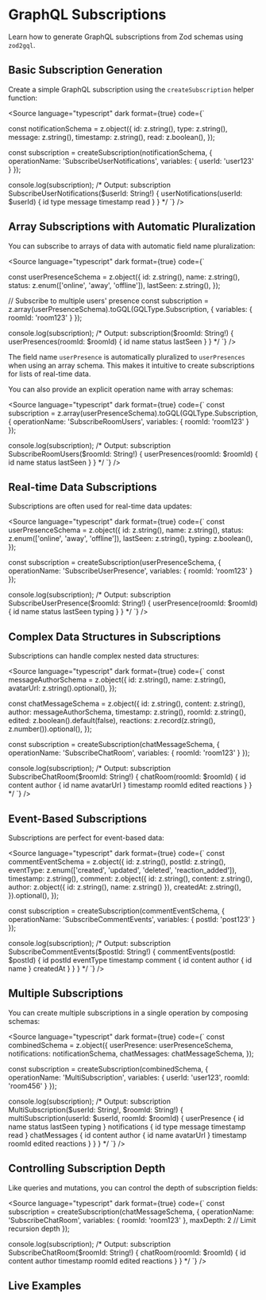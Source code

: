 
<Meta title="Documentation/Subscriptions" of={SubscriptionStories} />

# GraphQL Subscriptions

Learn how to generate GraphQL subscriptions from Zod schemas using `zod2gql`.

## Basic Subscription Generation

Create a simple GraphQL subscription using the `createSubscription` helper function:

<Source
  language="typescript"
  dark
  format={true}
  code={`

const notificationSchema = z.object({
  id: z.string(),
  type: z.string(),
  message: z.string(),
  timestamp: z.string(),
  read: z.boolean(),
});

const subscription = createSubscription(notificationSchema, {
  operationName: 'SubscribeUserNotifications',
  variables: { userId: 'user123' }
});

console.log(subscription);
/* Output:
subscription SubscribeUserNotifications($userId: String!) {
  userNotifications(userId: $userId) {
    id
    type
    message
    timestamp
    read
  }
}
*/
  `}
/>

## Array Subscriptions with Automatic Pluralization

You can subscribe to arrays of data with automatic field name pluralization:

<Source
  language="typescript"
  dark
  format={true}
  code={`

const userPresenceSchema = z.object({
  id: z.string(),
  name: z.string(),
  status: z.enum(['online', 'away', 'offline']),
  lastSeen: z.string(),
});

// Subscribe to multiple users' presence
const subscription = z.array(userPresenceSchema).toGQL(GQLType.Subscription, {
  variables: { roomId: 'room123' }
});

console.log(subscription);
/* Output:
subscription($roomId: String!) {
  userPresences(roomId: $roomId) {
    id
    name
    status
    lastSeen
  }
}
*/
  `}
/>

The field name `userPresence` is automatically pluralized to `userPresences` when using an array schema.
This makes it intuitive to create subscriptions for lists of real-time data.

You can also provide an explicit operation name with array schemas:

<Source
  language="typescript"
  dark
  format={true}
  code={`
const subscription = z.array(userPresenceSchema).toGQL(GQLType.Subscription, {
  operationName: 'SubscribeRoomUsers',
  variables: { roomId: 'room123' }
});

console.log(subscription);
/* Output:
subscription SubscribeRoomUsers($roomId: String!) {
  userPresences(roomId: $roomId) {
    id
    name
    status
    lastSeen
  }
}
*/
  `}
/>

## Real-time Data Subscriptions

Subscriptions are often used for real-time data updates:

<Source
  language="typescript"
  dark
  format={true}
  code={`
const userPresenceSchema = z.object({
  id: z.string(),
  name: z.string(),
  status: z.enum(['online', 'away', 'offline']),
  lastSeen: z.string(),
  typing: z.boolean(),
});

const subscription = createSubscription(userPresenceSchema, {
  operationName: 'SubscribeUserPresence',
  variables: { roomId: 'room123' }
});

console.log(subscription);
/* Output:
subscription SubscribeUserPresence($roomId: String!) {
  userPresence(roomId: $roomId) {
    id
    name
    status
    lastSeen
    typing
  }
}
*/
  `}
/>

## Complex Data Structures in Subscriptions

Subscriptions can handle complex nested data structures:

<Source
  language="typescript"
  dark
  format={true}
  code={`
const messageAuthorSchema = z.object({
  id: z.string(),
  name: z.string(),
  avatarUrl: z.string().optional(),
});

const chatMessageSchema = z.object({
  id: z.string(),
  content: z.string(),
  author: messageAuthorSchema,
  timestamp: z.string(),
  roomId: z.string(),
  edited: z.boolean().default(false),
  reactions: z.record(z.string(), z.number()).optional(),
});

const subscription = createSubscription(chatMessageSchema, {
  operationName: 'SubscribeChatRoom',
  variables: { roomId: 'room123' }
});

console.log(subscription);
/* Output:
subscription SubscribeChatRoom($roomId: String!) {
  chatRoom(roomId: $roomId) {
    id
    content
    author {
      id
      name
      avatarUrl
    }
    timestamp
    roomId
    edited
    reactions
  }
}
*/
  `}
/>

## Event-Based Subscriptions

Subscriptions are perfect for event-based data:

<Source
  language="typescript"
  dark
  format={true}
  code={`
const commentEventSchema = z.object({
  id: z.string(),
  postId: z.string(),
  eventType: z.enum(['created', 'updated', 'deleted', 'reaction_added']),
  timestamp: z.string(),
  comment: z.object({
    id: z.string(),
    content: z.string(),
    author: z.object({
      id: z.string(),
      name: z.string()
    }),
    createdAt: z.string(),
  }).optional(),
});

const subscription = createSubscription(commentEventSchema, {
  operationName: 'SubscribeCommentEvents',
  variables: { postId: 'post123' }
});

console.log(subscription);
/* Output:
subscription SubscribeCommentEvents($postId: String!) {
  commentEvents(postId: $postId) {
    id
    postId
    eventType
    timestamp
    comment {
      id
      content
      author {
        id
        name
      }
      createdAt
    }
  }
}
*/
  `}
/>

## Multiple Subscriptions

You can create multiple subscriptions in a single operation by composing schemas:

<Source
  language="typescript"
  dark
  format={true}
  code={`
const combinedSchema = z.object({
  userPresence: userPresenceSchema,
  notifications: notificationSchema,
  chatMessages: chatMessageSchema,
});

const subscription = createSubscription(combinedSchema, {
  operationName: 'MultiSubscription',
  variables: { 
    userId: 'user123',
    roomId: 'room456'
  }
});

console.log(subscription);
/* Output:
subscription MultiSubscription($userId: String!, $roomId: String!) {
  multiSubscription(userId: $userId, roomId: $roomId) {
    userPresence {
      id
      name
      status
      lastSeen
      typing
    }
    notifications {
      id
      type
      message
      timestamp
      read
    }
    chatMessages {
      id
      content
      author {
        id
        name
        avatarUrl
      }
      timestamp
      roomId
      edited
      reactions
    }
  }
}
*/
  `}
/>

## Controlling Subscription Depth

Like queries and mutations, you can control the depth of subscription fields:

<Source
  language="typescript"
  dark
  format={true}
  code={`
const subscription = createSubscription(chatMessageSchema, {
  operationName: 'SubscribeChatRoom',
  variables: { roomId: 'room123' },
  maxDepth: 2 // Limit recursion depth
});

console.log(subscription);
/* Output:
subscription SubscribeChatRoom($roomId: String!) {
  chatRoom(roomId: $roomId) {
    id
    content
    author
    timestamp
    roomId
    edited
    reactions
  }
}
*/
  `}
/>

## Live Examples

<Canvas>
  <Story id="graphql-subscription--user-notifications" />
</Canvas>

<Canvas>
  <Story id="graphql-subscription--users-presence-subscription" />
</Canvas>

<Canvas>
  <Story id="graphql-subscription--subscribe-users-presence" />
</Canvas>